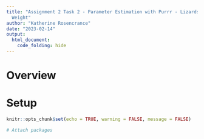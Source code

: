 ```yaml
---
title: "Assignment 2 Task 2 - Parameter Estimation with Purrr - Lizards Length to
  Weight"
author: "Katherine Rosencrance"
date: "2023-02-14"
output:
  html_document: 
    code_folding: hide
---
```

# Overview

# Setup
```r
knitr::opts_chunk$set(echo = TRUE, warning = FALSE, message = FALSE)

# Attach packages


```
